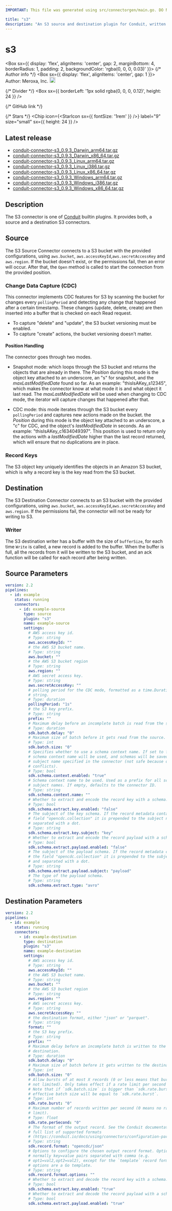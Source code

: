 ```yaml
---
IMPORTANT: This file was generated using src/connectorgen/main.go. DO NOT EDIT.

title: "s3"
description: "An S3 source and destination plugin for Conduit, written in Go."
---
```



# s3

<Box sx={{
  display: 'flex',
  alignItems: 'center',
  gap: 2,
  marginBottom: 4,
  borderRadius: 1,
  padding: 2,
  backgroundColor: 'rgba(0, 0, 0, 0.03)'
}}>
  {/* Author info */}
  <Box sx={{ display: 'flex', alignItems: 'center', gap: 1 }}>
    <span>Author: Meroxa, Inc.</span>
    <Tooltip title="Created by the Conduit team">
      <img src='/img/conduit/conduit-ring.png' width='18' alt="Conduit team logo" />
    </Tooltip>
  </Box>

  {/* Divider */}
  <Box sx={{ borderLeft: '1px solid rgba(0, 0, 0, 0.12)', height: 24 }} />

  {/* GitHub link */}
  <Link
    href="https://github.com/ConduitIO/conduit-connector-s3"
    target="_blank"
    sx={{
      display: 'flex',
      alignItems: 'center',
      gap: 0.5,
      color: 'inherit',
      textDecoration: 'none',
      '&:hover': {
        textDecoration: 'underline'
      }
    }}
  >
    <GitHubIcon sx={{ fontSize: '1.5rem' }} />
  </Link>

  {/* Stars */}
  <Chip
    icon={<StarIcon sx={{ fontSize: '1rem' }} />}
    label="9"
    size="small"
    sx={{ height: 24 }}
  />
</Box>

## Latest release

- [conduit-connector-s3_0.9.3_Darwin_arm64.tar.gz](https://conduit.gateway.scarf.sh/connector/download/ConduitIO/conduit-connector-s3/releases/download/v0.9.3/conduit-connector-s3_0.9.3_Darwin_arm64.tar.gz)
- [conduit-connector-s3_0.9.3_Darwin_x86_64.tar.gz](https://conduit.gateway.scarf.sh/connector/download/ConduitIO/conduit-connector-s3/releases/download/v0.9.3/conduit-connector-s3_0.9.3_Darwin_x86_64.tar.gz)
- [conduit-connector-s3_0.9.3_Linux_arm64.tar.gz](https://conduit.gateway.scarf.sh/connector/download/ConduitIO/conduit-connector-s3/releases/download/v0.9.3/conduit-connector-s3_0.9.3_Linux_arm64.tar.gz)
- [conduit-connector-s3_0.9.3_Linux_i386.tar.gz](https://conduit.gateway.scarf.sh/connector/download/ConduitIO/conduit-connector-s3/releases/download/v0.9.3/conduit-connector-s3_0.9.3_Linux_i386.tar.gz)
- [conduit-connector-s3_0.9.3_Linux_x86_64.tar.gz](https://conduit.gateway.scarf.sh/connector/download/ConduitIO/conduit-connector-s3/releases/download/v0.9.3/conduit-connector-s3_0.9.3_Linux_x86_64.tar.gz)
- [conduit-connector-s3_0.9.3_Windows_arm64.tar.gz](https://conduit.gateway.scarf.sh/connector/download/ConduitIO/conduit-connector-s3/releases/download/v0.9.3/conduit-connector-s3_0.9.3_Windows_arm64.tar.gz)
- [conduit-connector-s3_0.9.3_Windows_i386.tar.gz](https://conduit.gateway.scarf.sh/connector/download/ConduitIO/conduit-connector-s3/releases/download/v0.9.3/conduit-connector-s3_0.9.3_Windows_i386.tar.gz)
- [conduit-connector-s3_0.9.3_Windows_x86_64.tar.gz](https://conduit.gateway.scarf.sh/connector/download/ConduitIO/conduit-connector-s3/releases/download/v0.9.3/conduit-connector-s3_0.9.3_Windows_x86_64.tar.gz)

## Description

The S3 connector is one of [Conduit](https://github.com/ConduitIO/conduit)
builtin plugins. It provides both, a source and a destination S3 connectors.

## Source

The S3 Source Connector connects to a S3 bucket with the provided
configurations, using `aws.bucket`, `aws.accessKeyId`,`aws.secretAccessKey` and
`aws.region`. If the bucket doesn't exist, or the permissions fail, then an
error will occur. After that, the `Open` method is called to start the
connection from the provided position.

### Change Data Capture (CDC)

This connector implements CDC features for S3 by scanning the bucket for changes
every `pollingPeriod` and detecting any change that happened after a certain
timestamp. These changes (update, delete, create) are then inserted into a
buffer that is checked on each Read request.

* To capture "delete" and "update", the S3 bucket versioning must be enabled.
* To capture "create" actions, the bucket versioning doesn't matter.

#### Position Handling

The connector goes through two modes.

* Snapshot mode: which loops through the S3 bucket and returns the objects that
  are already in there. The _Position_ during this mode is the object key
  attached to an underscore, an "s" for snapshot, and the _maxLastModifiedDate_
  found so far. As an example: "thisIsAKey_s12345", which makes the connector
  know at what mode it is and what object it last read. The
  _maxLastModifiedDate_ will be used when changing to CDC mode, the iterator
  will capture changes that happened after that.

* CDC mode: this mode iterates through the S3 bucket every `pollingPeriod` and
  captures new actions made on the bucket. the _Position_ during this mode is
  the object key attached to an underscore, a "c" for CDC, and the object's
  _lastModifiedDate_ in seconds. As an example: "thisIsAKey_c1634049397". This
  position is used to return only the actions with a _lastModifiedDate_ higher
  than the last record returned, which will ensure that no duplications are in
  place.

### Record Keys

The S3 object key uniquely identifies the objects in an Amazon S3 bucket, which
is why a record key is the key read from the S3 bucket.

## Destination

The S3 Destination Connector connects to an S3 bucket with the provided
configurations, using `aws.bucket`, `aws.accessKeyId`,`aws.secretAccessKey` and
`aws.region`. If the permissions fail, the connector will not be ready for
writing to S3.

### Writer

The S3 destination writer has a buffer with the size of `bufferSize`, for each
time `Write` is called, a new record is added to the buffer. When the buffer is
full, all the records from it will be written to the S3 bucket, and an ack
function will be called for each record after being written.

## Source Parameters

```yaml
version: 2.2
pipelines:
  - id: example
    status: running
    connectors:
      - id: example-source
        type: source
        plugin: "s3"
        name: example-source
        settings:
          # AWS access key id.
          # Type: string
          aws.accessKeyId: ""
          # the AWS S3 bucket name.
          # Type: string
          aws.bucket: ""
          # the AWS S3 bucket region
          # Type: string
          aws.region: ""
          # AWS secret access key.
          # Type: string
          aws.secretAccessKey: ""
          # polling period for the CDC mode, formatted as a time.Duration
          # string.
          # Type: duration
          pollingPeriod: "1s"
          # the S3 key prefix.
          # Type: string
          prefix: ""
          # Maximum delay before an incomplete batch is read from the source.
          # Type: duration
          sdk.batch.delay: "0"
          # Maximum size of batch before it gets read from the source.
          # Type: int
          sdk.batch.size: "0"
          # Specifies whether to use a schema context name. If set to false, no
          # schema context name will be used, and schemas will be saved with the
          # subject name specified in the connector (not safe because of name
          # conflicts).
          # Type: bool
          sdk.schema.context.enabled: "true"
          # Schema context name to be used. Used as a prefix for all schema
          # subject names. If empty, defaults to the connector ID.
          # Type: string
          sdk.schema.context.name: ""
          # Whether to extract and encode the record key with a schema.
          # Type: bool
          sdk.schema.extract.key.enabled: "false"
          # The subject of the key schema. If the record metadata contains the
          # field "opencdc.collection" it is prepended to the subject name and
          # separated with a dot.
          # Type: string
          sdk.schema.extract.key.subject: "key"
          # Whether to extract and encode the record payload with a schema.
          # Type: bool
          sdk.schema.extract.payload.enabled: "false"
          # The subject of the payload schema. If the record metadata contains
          # the field "opencdc.collection" it is prepended to the subject name
          # and separated with a dot.
          # Type: string
          sdk.schema.extract.payload.subject: "payload"
          # The type of the payload schema.
          # Type: string
          sdk.schema.extract.type: "avro"
```

## Destination Parameters

```yaml
version: 2.2
pipelines:
  - id: example
    status: running
    connectors:
      - id: example-destination
        type: destination
        plugin: "s3"
        name: example-destination
        settings:
          # AWS access key id.
          # Type: string
          aws.accessKeyId: ""
          # the AWS S3 bucket name.
          # Type: string
          aws.bucket: ""
          # the AWS S3 bucket region
          # Type: string
          aws.region: ""
          # AWS secret access key.
          # Type: string
          aws.secretAccessKey: ""
          # the destination format, either "json" or "parquet".
          # Type: string
          format: ""
          # the S3 key prefix.
          # Type: string
          prefix: ""
          # Maximum delay before an incomplete batch is written to the
          # destination.
          # Type: duration
          sdk.batch.delay: "0"
          # Maximum size of batch before it gets written to the destination.
          # Type: int
          sdk.batch.size: "0"
          # Allow bursts of at most X records (0 or less means that bursts are
          # not limited). Only takes effect if a rate limit per second is set.
          # Note that if `sdk.batch.size` is bigger than `sdk.rate.burst`, the
          # effective batch size will be equal to `sdk.rate.burst`.
          # Type: int
          sdk.rate.burst: "0"
          # Maximum number of records written per second (0 means no rate
          # limit).
          # Type: float
          sdk.rate.perSecond: "0"
          # The format of the output record. See the Conduit documentation for a
          # full list of supported formats
          # (https://conduit.io/docs/using/connectors/configuration-parameters/output-format).
          # Type: string
          sdk.record.format: "opencdc/json"
          # Options to configure the chosen output record format. Options are
          # normally key=value pairs separated with comma (e.g.
          # opt1=val2,opt2=val2), except for the `template` record format, where
          # options are a Go template.
          # Type: string
          sdk.record.format.options: ""
          # Whether to extract and decode the record key with a schema.
          # Type: bool
          sdk.schema.extract.key.enabled: "true"
          # Whether to extract and decode the record payload with a schema.
          # Type: bool
          sdk.schema.extract.payload.enabled: "true"
```
